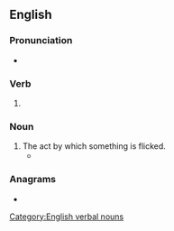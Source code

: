 ==English==

===Pronunciation===
* {{IPA|en|/ˈflɪkɪŋ/}}

===Verb===
{{head|en|verb form}}

# {{present participle of|en|flick|nocat=1}}

===Noun===
{{en-noun}}

# The act by which something is flicked.
#* {{quote-text|en|year=2008|author=David Henderson|title= 'Scuse Me While I Kiss the Sky|page=339|passage=Then he walks out and plays a fifteen-minute encore doing nothing but bumps and grinds and humps and tongue '''flickings'''.}}

===Anagrams===
* {{anagrams|en|a=cfgiikln|Fickling|fickling}}

[[Category:English verbal nouns]]
